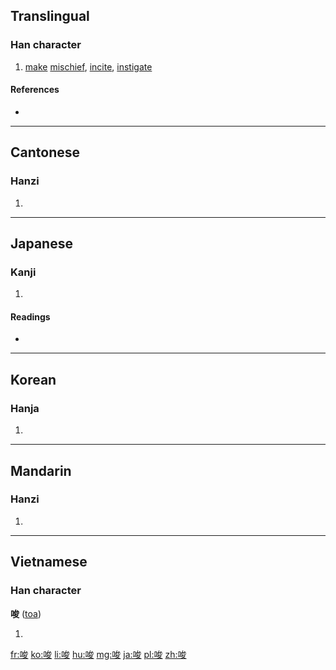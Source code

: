 ==Translingual==

===Han character===
{{Han char|rn=30|rad=口|as=07|sn=10|four=6304<sub>7</sub>|canj=口戈金水 (RICE)|ids=⿰[[口]][[夋]]}}

# [[make]] [[mischief]], [[incite]], [[instigate]]

====References====
* {{Han ref|kx=0191.310|dkj=03696|dj=0411.070|hdz=10635.070|uh=5506|ud=21766|bh=ADF6|bd=44534}}

----

==Cantonese==

===Hanzi===
{{yue-hanzi|jyut=|y=so1}}

# {{defn|lang=yue|sort=口07}}

----

==Japanese==

===Kanji===
{{ja-kanji|grade=c|rs=口07}}

# {{defn|lang=ja|sort=口07}}

====Readings====
* {{ja-readings|on=[[さ]] (sa)|kun=[[そそのかす]] (sosonokasu)}}

----

==Korean==

===Hanja===
{{ko-hanja|hangeul=사|rv=sa|mr=sa}}

# {{defn|lang=ko|sort=口07}}

----

==Mandarin==

===Hanzi===
{{cmn-hanzi|pin=[[ài]] ([[ai4]]), [[suō]] ([[suo1]])|wg=ai<sup>4</sup>, so<sup>1</sup>}}

# {{defn|lang=cmn|sort=口07}}

----

==Vietnamese==

===Han character===
'''唆''' ([[toa]])

# {{defn|lang=vi}}

[[fr:唆]]
[[ko:唆]]
[[li:唆]]
[[hu:唆]]
[[mg:唆]]
[[ja:唆]]
[[pl:唆]]
[[zh:唆]]